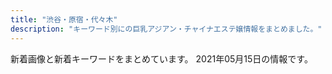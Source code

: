 ```yaml
---
title: "渋谷・原宿・代々木"
description: "キーワード別にの巨乳アジアン・チャイナエステ嬢情報をまとめました。"
---
```


新着画像と新着キーワードをまとめています。
2021年05月15日の情報です。

<DmmAffiliateIns />
<KeywordTable
  shops={
    [
    {
        "keywords": {
            "D": 3,
            "87": 1,
            "86": 2,
            "85": 3,
            "C": 3
        },
        "url": "http://www.sarara-es.xyz",
        "station": "JR\u6e0b\u8c37\u99c5\u30cf\u30c1\u516c\u53e3",
        "img_links": [
            "http://www.sarara-es.xyz/files/005.jpg",
            "http://www.sarara-es.xyz/images/end.png",
            "http://www.sarara-es.xyz/images/s_link.png",
            "http://www.sarara-es.xyz/files/006.jpg",
            "http://www.sarara-es.xyz/images/bj2.jpg",
            "http://www.sarara-es.xyz/files/004.jpg",
            "http://www.sarara-es.xyz/images/news.png",
            "http://www.sarara-es.xyz/images/pick.png",
            "http://www.sarara-es.xyz/images/face.png",
            "http://www.sarara-es.xyz/images/shop/shop01.jpg",
            "http://www.sarara-es.xyz/files/003.jpg",
            "http://www.sarara-es.xyz/images/shop/shop04.jpg",
            "http://www.sarara-es.xyz/images/r1.jpg",
            "http://www.sarara-es.xyz/images/top.png",
            "http://www.sarara-es.xyz/images/r4.jpg",
            "http://www.sarara-es.xyz/images/shop/shop02.jpg",
            "http://www.sarara-es.xyz/images/r2.jpg",
            "http://www.sarara-es.xyz/images/r5.jpg",
            "http://www.sarara-es.xyz/images/shop/shop03.jpg",
            "http://www.sarara-es.xyz/images/s_staff.png",
            "http://www.sarara-es.xyz/files/002.jpg",
            "http://www.sarara-es.xyz/files/001.jpg"
        ],
        "name": "Honey"
    },
    {
        "name": "\u30a2\u30a4\u30b7\u30f3",
        "station": "JR\u6e0b\u8c37\u99c5",
        "url": "http://www.aixin.co.jp/",
        "img_links": [
            "http://www.aixin.co.jp/images/costume/1.png",
            "http://www.aixin.co.jp/images/staff/miya/miya.jpg",
            "http://www.aixin.co.jp/images/staff/akane/akane.png",
            "http://www.aixin.co.jp/images/staff/sara/sara.jpg",
            "http://www.aixin.co.jp/images/staff/mika2/2.png",
            "http://www.aixin.co.jp/images/map/google.png",
            "http://www.aixin.co.jp/images/staff/haruka2/haruka2.png",
            "http://www.aixin.co.jp/images/staff/chiemi/chiemi.jpg",
            "http://www.aixin.co.jp/images/price/hirou.jpg",
            "http://www.aixin.co.jp/images/staff/mika2/1.png",
            "http://www.aixin.co.jp/images/wanted/wanted.png",
            "http://www.aixin.co.jp/images/staff/eri/eri.png",
            "http://www.aixin.co.jp/images/staff/jyujyu/jyujyu.jpg",
            "http://www.aixin.co.jp/images/staff/rara/rara.png",
            "http://www.aixin.co.jp/images/staff/miya/1.jpg",
            "http://www.aixin.co.jp/images/staff/sara/1.jpg",
            "http://www.aixin.co.jp/images/price/tokusen.jpg",
            "http://www.aixin.co.jp/images/costume/6.png",
            "http://www.aixin.co.jp/images/staff/miki/2.jpg",
            "http://www.aixin.co.jp/images/staff/chiemi/1.jpg",
            "http://www.aixin.co.jp/images/staff/jyujyu/1.jpg",
            "http://www.aixin.co.jp/images/staff/ruru2/ruru2.jpg",
            "http://www.aixin.co.jp/images/staff/yui2/yui2.png",
            "http://www.aixin.co.jp/images/staff/miharu/miharu.png",
            "http://www.aixin.co.jp/images/staff/mirai/mirai.png",
            "http://www.aixin.co.jp/images/staff/mika2/mika2.png",
            "http://www.aixin.co.jp/images/staff/ruri2/ruri2.png",
            "http://www.aixin.co.jp/images/staff/ran/ran.png",
            "http://www.aixin.co.jp/images/costume/7.png",
            "http://www.aixin.co.jp/images/costume/2.png",
            "http://www.aixin.co.jp/images/staff/ayaka/ayaka.jpg",
            "http://www.aixin.co.jp/images/staff/miki/miki.jpg",
            "http://www.aixin.co.jp/images/top_pic/top2.jpg",
            "http://www.aixin.co.jp/images/staff/mimi2/mimi2.png",
            "http://www.aixin.co.jp/images/top/top.jpg",
            "http://www.aixin.co.jp/images/staff/yuzu/yuzu.jpg",
            "http://www.aixin.co.jp/images/price/long.jpg",
            "http://www.aixin.co.jp/images/staff/aki/aki.png",
            "http://www.aixin.co.jp/images/staff/yuzu/2.jpg",
            "http://www.aixin.co.jp/images/costume/3.png",
            "http://www.aixin.co.jp/images/staff/ayaka/1.jpg",
            "http://www.aixin.co.jp/images/staff/koko/koko.png",
            "http://www.aixin.co.jp/images/price/aroma.jpg",
            "http://www.aixin.co.jp/images/staff/ruru2/2.jpg",
            "http://www.aixin.co.jp/images/costume/4.png"
        ],
        "keywords": {}
    },
    {
        "url": "http://www.ogon.work/",
        "keywords": {
            "E": 7,
            "87": 14,
            "D": 16,
            "86": 13,
            "C": 60,
            "84": 58
        },
        "img_links": [
            "http://www.ogon.work/staff/ayumi3.jpg",
            "http://www.ogon.work/staff/ai1.jpg",
            "http://www.ogon.work/staff/ai2.jpg",
            "http://www.ogon.work/staff/yuki2.jpg",
            "http://www.ogon.work/img/contentsbottom.png",
            "http://www.ogon.work/staff/hana1.jpg",
            "http://www.ogon.work/staff/ayumi2.jpg",
            "http://www.ogon.work/staff/aya2.jpg",
            "http://www.ogon.work/staff/aya3.jpg",
            "http://www.ogon.work/staff/yuki1.jpg",
            "http://www.ogon.work/img/bana02.jpg",
            "http://www.ogon.work/staff/ayumi1.jpg",
            "http://www.ogon.work/img/bana03.jpg",
            "http://www.ogon.work/staff/aya1.jpg",
            "http://www.ogon.work/img/s/s_qa.png",
            "http://www.ogon.work/staff/ai3.jpg",
            "http://www.ogon.work/img/interior.jpg",
            "http://www.ogon.work/staff/momo1.jpg",
            "http://www.ogon.work/img/icon/new.jpg"
        ],
        "station": "JR\u6e0b\u8c37\u99c5\u30cf\u30c1\u516c\u53e3",
        "name": "\u9ec4\u91d1\u6d77\u5cb8"
    },
    {
        "station": "JR\u4ee3\u3005\u6728\u99c5",
        "keywords": {},
        "url": "http://www.kaede-es.club/",
        "img_links": [
            "http://www.kaede-es.club/images/nav/nav-staff.jpg",
            "http://www.kaede-es.club/images/staff/2/riri.jpg",
            "http://www.kaede-es.club/images/staff/6.jpg",
            "http://www.kaede-es.club/images/staff/mimi.jpg",
            "http://www.kaede-es.club/images/index-tiba_10.jpg",
            "http://www.kaede-es.club/images/staff/4/sati.jpg",
            "http://www.kaede-es.club/psd/off2-1.jpg",
            "http://www.kaede-es.club/images/nav/nav-sys.jpg",
            "http://www.kaede-es.club/images/staff/2/7.jpg",
            "http://www.kaede-es.club/images/nav/nav-job.jpg",
            "http://www.kaede-es.club/images/shop/DSC_0087-221x300.jpg",
            "http://www.kaede-es.club/images/shop/DSC_0086-300x199.jpg",
            "http://www.kaede-es.club/images/staff/2/momo.jpg",
            "http://www.kaede-es.club/css/2.jpeg",
            "http://www.kaede-es.club/images/shop/DSC_0998-199x300.jpg",
            "http://www.kaede-es.club/images/index-tiba_09.jpg",
            "http://www.kaede-es.club/images/t-off-ico.jpg",
            "http://www.kaede-es.club/images/index-tiba_13.jpg",
            "http://www.kaede-es.club/psd/off32.jpg",
            "http://www.kaede-es.club/images/index-tiba_04.jpg",
            "http://www.kaede-es.club/images/index-tiba_02.jpg",
            "http://www.kaede-es.club/images/staff/4/yuyu2.jpg",
            "http://www.kaede-es.club/images/staff/miki.jpg",
            "http://www.kaede-es.club/images/staff/2/hana.jpg",
            "http://www.kaede-es.club/images/staff/neinei2.jpg"
        ],
        "name": "\u6953"
    },
    {
        "keywords": {},
        "station": "JR\u6e0b\u8c37\u99c5\u30cf\u30c1\u516c\u53e3",
        "img_links": [
            "http://www.e-god.work/images/staff_t.jpg",
            "http://www.e-god.work/images/1.jpg",
            "http://www.e-god.work/img/yuki1.jpg",
            "http://www.e-god.work/images/int2.jpg",
            "http://www.e-god.work/images/mobile.jpg",
            "http://www.e-god.work/img/eri1.jpg",
            "http://www.e-god.work/images/ais.jpg",
            "http://www.e-god.work/images/sys2.jpg",
            "http://www.e-god.work/images/4.jpg",
            "http://www.e-god.work/img/koko2.jpg",
            "http://www.e-god.work/images/news.jpg",
            "http://www.e-god.work/images/interior_t.jpg",
            "http://www.e-god.work/images/2.jpg",
            "http://www.e-god.work/images/info.jpg",
            "http://www.e-god.work/img/zb.jpg",
            "http://www.e-god.work/img/koko1.jpg",
            "http://www.e-god.work/images/line.png",
            "http://www.e-god.work/images/head.jpg",
            "http://www.e-god.work/images/int1.jpg",
            "http://www.e-god.work/images/sys1.jpg",
            "http://www.e-god.work/images/tel.jpg"
        ],
        "url": "http://www.e-god.work/",
        "name": "\u30b9\u30ef\u30f3"
    },
    {
        "keywords": {
            "87": 5,
            "D": 4,
            "88": 5,
            "E": 2,
            "C": 17,
            "86": 3,
            "85": 4,
            "F": 1
        },
        "name": "\u6ce1\u6ce1\u30d5\u30a7\u30a2\u30ea\u30fc",
        "station": "JR\u6e0b\u8c37\u99c5\u897f\u53e3",
        "img_links": [
            "http://awaawa-fairy.work/sp/img/time.jpg",
            "http://awaawa-fairy.work/img/sta28.png",
            "http://awaawa-fairy.work/img/sta17.png",
            "http://awaawa-fairy.work/img/sta18.png",
            "http://awaawa-fairy.work/sp/img/sys.jpg",
            "http://awaawa-fairy.work/sp/img/t-s.jpg",
            "http://awaawa-fairy.work/img/st15.png",
            "http://awaawa-fairy.work/sp/img/sta15.png",
            "http://awaawa-fairy.work/sp/img/p-15.png",
            "http://awaawa-fairy.work/sp/img/mv.jpg",
            "http://awaawa-fairy.work/sp/img/add.jpg",
            "http://awaawa-fairy.work/img/st017.png",
            "http://awaawa-fairy.work/img/st018.png",
            "http://awaawa-fairy.work/sp/img/info.jpg",
            "http://awaawa-fairy.work/sp/img/pc.jpg",
            "http://awaawa-fairy.work/img/st4.png",
            "http://awaawa-fairy.work/img/head.png",
            "http://awaawa-fairy.work/img/mo.png",
            "http://awaawa-fairy.work/sp/img/p-27.png",
            "http://awaawa-fairy.work/sp/img/botton.jpg",
            "http://awaawa-fairy.work/img/sta22.png",
            "http://awaawa-fairy.work/sp/img/sta17.png",
            "http://awaawa-fairy.work/img/sta27.png",
            "http://awaawa-fairy.work/img/st28.png",
            "http://awaawa-fairy.work/img/st26.png",
            "http://awaawa-fairy.work/img/st18.png",
            "http://awaawa-fairy.work/sp/img/tit.jpg",
            "http://awaawa-fairy.work/img/nos.png",
            "http://awaawa-fairy.work/img/st17.png",
            "http://awaawa-fairy.work/sp/img/t-t.jpg",
            "http://awaawa-fairy.work/sp/img/sta18.png",
            "http://awaawa-fairy.work/sp/img/sta27.png",
            "http://awaawa-fairy.work/img/st27.png",
            "http://awaawa-fairy.work/img/sta26.png",
            "http://awaawa-fairy.work/sp/img/line.jpg",
            "http://awaawa-fairy.work/sp/img/pic.jpg",
            "http://awaawa-fairy.work/sp/img/sta26.png",
            "http://awaawa-fairy.work/sp/img/t-r.jpg",
            "http://awaawa-fairy.work/sp/img/t-a.jpg",
            "http://awaawa-fairy.work/sp/img/sta28.png",
            "http://awaawa-fairy.work/sp/img/sta29.png",
            "http://awaawa-fairy.work/sp/img/sta22.png",
            "http://awaawa-fairy.work/img/st29.png",
            "http://awaawa-fairy.work/sp/img/p-26.png",
            "http://awaawa-fairy.work/sp/img/t-o.jpg",
            "http://awaawa-fairy.work/sp/img/tel.jpg",
            "http://awaawa-fairy.work/img/sta29.png",
            "http://awaawa-fairy.work/img/sta15.png",
            "http://awaawa-fairy.work/img/st22.png",
            "http://awaawa-fairy.work/img/bottom.png",
            "http://awaawa-fairy.work/sp/img/p-29.png"
        ],
        "url": "http://awaawa-fairy.work/"
    },
    {
        "img_links": [
            "http://kokoronosato.tyo.cm/link/massage-de_88_31.jpg",
            "http://kokoronosato.tyo.cm/images/room1.jpg",
            "http://kokoronosato.tyo.cm/photos/sites/15/2020/08/2020082203150030.jpg",
            "http://kokoronosato.tyo.cm/images/room2.jpg",
            "http://kokoronosato.tyo.cm/photos/sites/15/2020/08/2020082205444661.jpg",
            "http://kokoronosato.tyo.cm/images/themes/pink/no1.png",
            "http://kokoronosato.tyo.cm/photos/sites/15/2019/07/2019072809470568.jpg",
            "http://kokoronosato.tyo.cm/images/themes/pink/s_link.png",
            "http://kokoronosato.tyo.cm/link/8831.jpg",
            "http://kokoronosato.tyo.cm/link/walker88.jpg",
            "http://kokoronosato.tyo.cm/link/e0016.jpg",
            "http://kokoronosato.tyo.cm/link/88x31b.jpg",
            "http://kokoronosato.tyo.cm/images/themes/pink/s_news.png",
            "http://kokoronosato.tyo.cm/images/themes/pink/no2.png",
            "http://kokoronosato.tyo.cm/photos/sites/15/2019/07/2019072809445954.jpg",
            "http://kokoronosato.tyo.cm/images/room4.jpg",
            "http://kokoronosato.tyo.cm/link/esthelove88-31.jpg",
            "http://kokoronosato.tyo.cm/photos/sites/15/2019/07/2019072809465934.jpg",
            "http://menlog.net/link/menlog8831.jpg",
            "http://kokoronosato.tyo.cm/images/themes/pink/s_newface.png",
            "http://kokoronosato.tyo.cm/photos/sites/15/2020/08/2020082205444313.jpg",
            "http://kokoronosato.tyo.cm/photos/sites/15/2020/08/2020082203135850.jpg",
            "http://kokoronosato.tyo.cm/images/themes/pink/s_ranking.png",
            "http://kokoronosato.tyo.cm/images/themes/pink/r3.jpg",
            "http://kokoronosato.tyo.cm/images/themes/pink/s_staff.png",
            "http://kokoronosato.tyo.cm/images/themes/pink/s_pickup.png",
            "http://kokoronosato.tyo.cm/images/themes/pink/mobile.jpg",
            "http://kokoronosato.tyo.cm/photos/sites/15/2020/08/2020082205443766.jpg",
            "http://kokoronosato.tyo.cm/images/themes/pink/line.png",
            "http://kokoronosato.tyo.cm/images/room3.jpg",
            "http://kokoronosato.tyo.cm/photos/sites/15/2019/07/2019072809450776.jpg"
        ],
        "name": "\u68ee\u306e\u9999",
        "keywords": {
            "85": 4,
            "C": 19,
            "87": 8,
            "D": 24,
            "83": 4,
            "86": 12
        },
        "station": "JR\u6e0b\u8c37\u99c5\u6771\u53e3",
        "url": "http://kokoronosato.tyo.cm/"
    },
    {
        "keywords": {
            "87": 6,
            "D": 8,
            "86": 6,
            "C": 2,
            "E": 4,
            "88": 2
        },
        "img_links": [
            "http://angel.est.cm/photos/sites/23/2019/05/2019051010094748.jpg",
            "http://angel.est.cm/photos/sites/23/2016/08/staff2.jpg",
            "http://angel.est.cm/photos/sites/23/2019/05/2019051010094797.jpg",
            "http://angel.est.cm/photos/sites/23/2018/10/2018100318475591.jpg",
            "http://angel.est.cm/photos/sites/23/2019/11/2019110102361631.jpg",
            "http://angel.est.cm/img/r1.jpg",
            "http://angel.est.cm/img/r3.jpg",
            "http://angel.est.cm/img/r4.jpg",
            "http://angel.est.cm/photos/sites/23/2019/05/2019051010094759.jpg",
            "http://angel.est.cm/photos/sites/23/2019/05/2019051010094757.jpg",
            "http://angel.est.cm/img/top.png",
            "http://angel.est.cm/img/r2.jpg",
            "http://angel.est.cm/img/footer.png"
        ],
        "name": "Angel",
        "station": "JR\u6e0b\u8c37\u99c5\u5bae\u76ca\u5742\u53e3",
        "url": "http://angel.est.cm/"
    }
]
}
/>
<DmmAffiliateScript />
